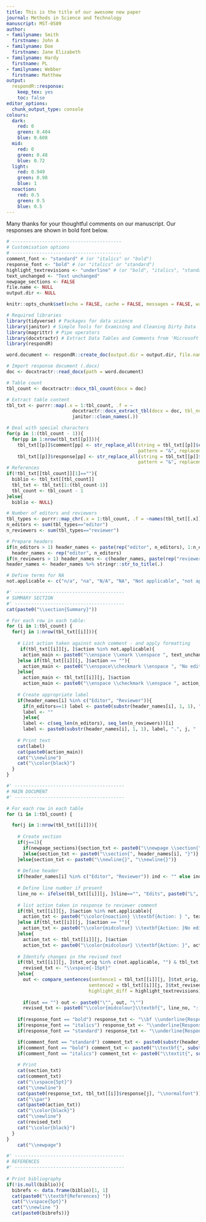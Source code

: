 ```yaml
---
title: This is the title of our awesome new paper
journal: Methods in Science and Technology
manuscript: MST-0589
author:
- familyname: Smith
  firstname: John A
- familyname: Doe
  firstname: Jane Elizabeth
- familyname: Hardy
  firstname: PL
- familyname: Webber
  firstname: Matthew
output:
  respondR::response:
    keep_tex: yes
    toc: false
editor_options: 
  chunk_output_type: console
colours:
  dark:
    red: 0
    green: 0.404
    blue: 0.608
  mid:
    red: 0
    green: 0.48
    blue: 0.72
  light:
    red: 0.949
    green: 0.98
    blue: 1
  noaction:
    red: 0.5
    green: 0.5
    blue: 0.5
---
```


Many thanks for your thoughtful comments on our manuscript. Our responses are shown in bold font below.

```r
# ----------------------------------------
# Customisation options
# ----------------------------------------
comment_font <- "standard" # (or "italics" or "bold")
response_font <- "bold" # (or "italics" or "standard")
highlight_textrevisions <- "underline" # (or "bold", "italics", "standard")
text_unchanged <- "Text unchanged"
newpage_sections <- FALSE
file.name <- NULL
output.dir <- NULL
```

```r
knitr::opts_chunk$set(echo = FALSE, cache = FALSE, messages = FALSE, warning = FALSE)

# Required libraries
library(tidyverse) # Packages for data science
library(janitor) # Simple Tools for Examining and Cleaning Dirty Data
library(magrittr) # Pipe operators
library(docxtractr) # Extract Data Tables and Comments from 'Microsoft' 'Word' Documents 
library(respondR)

word.document <- respondR::create_doc(output.dir = output.dir, file.name = file.name)

# Import response document (.docx)
doc <- docxtractr::read_docx(path = word.document)

# Table count
tbl_count <- docxtractr::docx_tbl_count(docx = doc)

# Extract table content
tbl_txt <- purrr::map(.x = 1:tbl_count, .f = ~
                        docxtractr::docx_extract_tbl(docx = doc, tbl_number = .x, header = TRUE) %>% 
                        janitor::clean_names(.))

# Deal with special characters
for(p in 1:(tbl_count - 1)){
  for(pp in 1:nrow(tbl_txt[[p]])){
    tbl_txt[[p]]$comment[pp] <- str_replace_all(string = tbl_txt[[p]]$comment[pp], 
                                                pattern = "&", replacement = "\\&")
    tbl_txt[[p]]$response[pp] <- str_replace_all(string = tbl_txt[[p]]$response[pp], 
                                                pattern = "&", replacement = "\\&")}}
# References
if(!tbl_txt[[tbl_count]][1]==""){
  biblio <- tbl_txt[[tbl_count]]
  tbl_txt <- tbl_txt[1:(tbl_count-1)]
  tbl_count <- tbl_count - 1
}else{
  biblio <- NULL}

# Number of editors and reviewers
tbl_types <- purrr::map_chr(.x = 1:tbl_count, .f = ~names(tbl_txt[[.x]])[1])
n_editors <- sum(tbl_types=="editor")
n_reviewers <- sum(tbl_types=="reviewer")

# Prepare headers
if(n_editors > 1) header_names <- paste(rep("editor", n_editors), 1:n_editors) else 
  header_names <- rep("editor", n_editors)
if(n_reviewers > 1) header_names <- c(header_names, paste(rep("reviewer", n_reviewers), 1:n_reviewers)) else header_names <- c(header_names, rep("reviewer", n_reviewers))
header_names <- header_names %>% stringr::str_to_title(.)

# Define terms for NA
not.applicable <- c("n/a", "na", "N/A", "NA", "Not applicable", "not applicable", "Not Applicable")
```

```r
#' ----------------------------------------
# SUMMARY SECTION
#' ----------------------------------------
cat(paste0("\\section{Summary}"))

# For each row in each table:
for (i in 1:tbl_count) {
  for(j in 1:nrow(tbl_txt[[i]])){
    
    # List action taken against each comment - and apply formatting
     if(tbl_txt[[i]][j, ]$action %in% not.applicable){
      action_main <- paste0("\\enspace \\xmark \\enspace ", text_unchanged)
    }else if(tbl_txt[[i]][j, ]$action == ""){
      action_main <- paste0("\\enspace\\checkmark \\enspace ", "No edits required")
    }else{
      action_main <- tbl_txt[[i]][j, ]$action
      action_main <- paste0("\\enspace \\checkmark \\enspace ", action_main)}
        
    # Create appropriate label
    if(header_names[i] %in% c("Editor", "Reviewer")){
      if(n_editors==1) label <- paste0(substr(header_names[i], 1, 1), ".", j, " \\hspace{3.5pt} | ") else
      label <- ""
      }else{
      label <- c(seq_len(n_editors), seq_len(n_reviewers))[i]
      label <- paste0(substr(header_names[i], 1, 1), label, ".", j, " | ")}
    
    # Print text
    cat(label)
    cat(paste0(action_main))
    cat("\\newline")
    cat("\\color{black}")
  }
}

#' ----------------------------------------
# MAIN DOCUMENT
#' ----------------------------------------

# For each row in each table
for (i in 1:tbl_count) {

  for(j in 1:nrow(tbl_txt[[i]])){
    
    # Create section
    if(j==1){
      if(newpage_sections){section_txt <- paste0("\\newpage \\section{", header_names[i], "}")
      }else{section_txt <- paste0("\\section{", header_names[i], "}")}
    }else{section_txt <- paste0("\\newline{}", "\\newline{}")}
    
    # Define header
    if(header_names[i] %in% c("Editor", "Reviewer")) ind <- "" else ind <- c(seq_len(n_editors), seq_len(n_reviewers))[i]
    
    # Define line number if present
    line_no <- ifelse(tbl_txt[[i]][j, ]$line=="", "Edits", paste0("L", tbl_txt[[i]][j, ]$line))
    
    # list action taken in response to reviewer comment
    if(tbl_txt[[i]][j, ]$action %in% not.applicable){
      action_txt <- paste0("\\color{noaction} \\textbf{Action: } ", text_unchanged, " \\xmark")
    }else if(tbl_txt[[i]][j, ]$action == ""){
      action_txt <- paste0("\\color{midcolour} \\textbf{Action: }No edits required")
    }else{
      action_txt <- tbl_txt[[i]][j, ]$action
      action_txt <- paste0("\\color{midcolour} \\textbf{Action: }", action_txt, " \\checkmark")}
    
    # Identify changes in the revised text 
    if(tbl_txt[[i]][j, ]$txt_orig %in% c(not.applicable, "") & tbl_txt[[i]][j, ]$txt_revised %in% c(not.applicable, "")){
      revised_txt <- "\\vspace{-15pt}"
    }else{ 
      out <- compare_sentences(sentence1 = tbl_txt[[i]][j, ]$txt_orig, 
                              sentence2 = tbl_txt[[i]][j, ]$txt_revised, 
                              highlight_diff = highlight_textrevisions)
      
      if(out == "") out <- paste0("\"", out, "\"")
      revised_txt <- paste0("\\color{midcolour}\\textbf{", line_no, ": }", out)}
    
    if(response_font == "bold") response_txt <- "\\bf \\underline{Response:} "
    if(response_font == "italics") response_txt <- "\\underline{Response:} \\em "
    if(response_font == "standard") response_txt <- "\\underline{Response:} "

    if(comment_font == "standard") comment_txt <- paste0(substr(header_names[i], 1, 1), ind, ".", j, " | ", tbl_txt[[i]]$comment[j])
    if(comment_font == "bold") comment_txt <- paste0("\\textbf{", substr(header_names[i], 1, 1), ind, ".", j, " | ", tbl_txt[[i]]$comment[j], "}")
    if(comment_font == "italics") comment_txt <- paste0("\\textit{", substr(header_names[i], 1, 1), ind, ".", j, " | ", tbl_txt[[i]]$comment[j], "}")
    
    # Print
    cat(section_txt)
    cat(comment_txt)
    cat("\\vspace{5pt}")
    cat("\\newline")
    cat(paste0(response_txt, tbl_txt[[i]]$response[j], "\\normalfont"))
    cat("\\par")
    cat(paste0(action_txt))
    cat("\\color{black}")
    cat("\\newline")
    cat(revised_txt)
    cat("\\color{black}")
  }
}
    cat("\\newpage")

#' ----------------------------------------
# REFERENCES
#' ----------------------------------------
    
# Print bibliography 
if(!is.null(biblio)){
  bibrefs <- data.frame(biblio)[1, 1]
  cat(paste0("\\textbf{References} "))
  cat("\\vspace{5pt}")
  cat("\\newline ")
  cat(paste0(bibrefs))}
```



